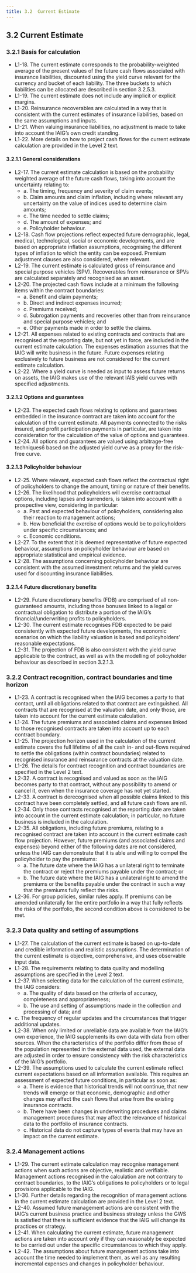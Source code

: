 ```yaml
---
title: 3.2  Current Estimate
---
```


## 3.2  Current Estimate
### 3.2.1  Basis for calculation
- L1-18. The current estimate corresponds to the probability-weighted average of the present values of the future cash flows associated with insurance liabilities, discounted using the yield curve relevant for the currency and bucket of each liability. The three buckets to which liabilities can be allocated are described in section 3.2.5.3.
- L1-19.  The current estimate does not include any implicit or explicit margins.
- L1-20. Reinsurance recoverables are calculated in a way that is consistent with the current estimates of insurance liabilities, based on the same assumptions and inputs.
- L1-21. When valuing insurance liabilities, no adjustment is made to take into account the IAIG’s own credit standing.
- L1-22. More details on how to project cash flows for the current estimate calculation are provided in the Level 2 text.

#### 3.2.1.1  General considerations
- L2-17. The current estimate calculation is based on the probability weighted average of the future cash flows, taking into account the uncertainty relating to:
    - a. The timing, frequency and severity of claim events;
    - b. Claim amounts and claim inflation, including where relevant any uncertainty on the value of indices used to determine claim amounts;
    - c. The time needed to settle claims;
    - d. The amount of expenses; and
    - e. Policyholder behaviour.
- L2-18. Cash flow projections reflect expected future demographic, legal, medical, technological, social or economic developments, and are based on appropriate inflation assumptions, recognising the different types of inflation to which the entity can be exposed. Premium adjustment clauses are also considered, where relevant.
- L2-19. The current estimate is calculated gross of reinsurance and special purpose vehicles (SPV). Recoverables from reinsurance or SPVs are calculated separately and recognised as an asset.
- L2-20. The projected cash flows include at a minimum the following items within the contract boundaries:
    - a. Benefit and claim payments;
    - b. Direct and indirect expenses incurred;
    - c. Premiums received;
    - d. Subrogation payments and recoveries other than from reinsurance and special purpose vehicles; and
    - e. Other payments made in order to settle the claims.
- L2-21. All expenses related to existing contracts and contracts that are recognised at the reporting date, but not yet in force, are included in the current estimate calculation. The expenses estimation assumes that the IAIG will write business in the future. Future expenses relating exclusively to future business are not considered for the current estimate calculation.
- L2-22. Where a yield curve is needed as input to assess future returns on assets, the IAIG makes use of the relevant IAIS yield curves with specified adjustments.

#### 3.2.1.2  Options and guarantees
- L2-23. The expected cash flows relating to options and guarantees embedded in the insurance contract are taken into account for the calculation of the current estimate. All payments connected to the risks insured, and profit participation payments in particular, are taken into consideration for the calculation of the value of options and guarantees.
- L2-24. All options and guarantees are valued using arbitrage-free techniques6 based on the adjusted yield curve as a proxy for the risk-free curve.

#### 3.2.1.3  Policyholder behaviour
- L2-25. Where relevant, expected cash flows reflect the contractual right of policyholders to change the amount, timing or nature of their benefits.
- L2-26. The likelihood that policyholders will exercise contractual options, including lapses and surrenders, is taken into account with a prospective view, considering in particular:
    - a. Past and expected behaviour of policyholders, considering also their reaction to management actions;
    - b. How beneficial the exercise of options would be to policyholders under specific circumstances; and
    - c. Economic conditions.
- L2-27. To the extent that it is deemed representative of future expected behaviour, assumptions on policyholder behaviour are based on appropriate statistical and empirical evidence.
- L2-28. The assumptions concerning policyholder behaviour are consistent with the assumed investment returns and the yield curves used for discounting insurance liabilities.
 
#### 3.2.1.4  Future discretionary benefits
- L2-29. Future discretionary benefits (FDB) are comprised of all non-guaranteed amounts, including those bonuses linked to a legal or contractual obligation to distribute a portion of the IAIG’s financial/underwriting profits to policyholders.
- L2-30. The current estimate recognises FDB expected to be paid consistently with expected future developments, the economic scenarios on which the liability valuation is based and policyholders’ reasonable expectations.
- L2-31. The projection of FDB is also consistent with the yield curve applicable to the contract, as well as with the modelling of policyholder behaviour as described in section 3.2.1.3.

### 3.2.2  Contract recognition, contract boundaries and time horizon
- L1-23. A contract is recognised when the IAIG becomes a party to that contact, until all obligations related to that contract are extinguished. All contracts that are recognised at the valuation date, and only those, are taken into account for the current estimate calculation.
- L1-24. The future premiums and associated claims and expenses linked to those recognised contracts are taken into account up to each contract boundary.
- L1-25. The projection horizon used in the calculation of the current estimate covers the full lifetime of all the cash in- and out-flows required to settle the obligations (within contract boundaries) related to recognised insurance and reinsurance contracts at the valuation date.
- L1-26.  The details for contract recognition and contract boundaries are specified in the Level 2 text.
- L2-32. A contract is recognised and valued as soon as the IAIG becomes party to that contract, without any possibility to amend or cancel it, even when the insurance coverage has not yet started.
- L2-33. A contract is derecognised when all possible claims linked to this contract have been completely settled, and all future cash flows are nil.
- L2-34. Only those contracts recognised at the reporting date are taken into account in the current estimate calculation; in particular, no future business is included in the calculation.
- L2-35. All obligations, including future premiums, relating to a recognised contract are taken into account in the current estimate cash flow projection. However, future premiums (and associated claims and expenses) beyond either of the following dates are not considered, unless the IAIG can demonstrate that it is able and willing to compel the policyholder to pay the premiums:
    - a. The future date where the IAIG has a unilateral right to terminate the contract or reject the premiums payable under the contract; or
    - b. The future date where the IAIG has a unilateral right to amend the premiums or the benefits payable under the contract in such a way that the premiums fully reflect the risks.
- L2-36. For group policies, similar rules apply. If premiums can be amended unilaterally for the entire portfolio in a way that fully reflects the risks of the portfolio, the second condition above is considered to be met.
 
### 3.2.3  Data quality and setting of assumptions
- L1-27. The calculation of the current estimate is based on up-to-date and credible information and realistic assumptions. The determination of the current estimate is objective, comprehensive, and uses observable input data.
- L1-28. The requirements relating to data quality and modelling assumptions are specified in the Level 2 text.
- L2-37.  When selecting data for the calculation of the current estimate, the IAIG considers:
    - a. The quality of data based on the criteria of accuracy, completeness and appropriateness;
    - b. The use and setting of assumptions made in the collection and processing of data; and
- c. The frequency of regular updates and the circumstances that trigger additional updates.
- L2-38. When only limited or unreliable data are available from the IAIG’s own experience, the IAIG supplements its own data with data from other sources. When the characteristics of the portfolio differ from those of the population represented in the external data used, the external data are adjusted in order to ensure consistency with the risk characteristics of the IAIG’s portfolio.
- L2-39. The assumptions used to calculate the current estimate reflect current expectations based on all information available. This requires an assessment of expected future conditions, in particular as soon as:
    - a. There is evidence that historical trends will not continue, that new trends will emerge or that economic, demographic and other changes may affect the cash flows that arise from the existing insurance contracts.
    - b. There have been changes in underwriting procedures and claims management procedures that may affect the relevance of historical data to the portfolio of insurance contracts.
    - c. Historical data do not capture types of events that may have an impact on the current estimate.

### 3.2.4  Management actions
- L1-29. The current estimate calculation may recognise management actions when such actions are objective, realistic and verifiable. Management actions recognised in the calculation are not contrary to contract boundaries, to the IAIG’s obligations to policyholders or to legal provisions applicable to the IAIG.
- L1-30. Further details regarding the recognition of management actions in the current estimate calculation are provided in the Level 2 text.
- L2-40. Assumed future management actions are consistent with the IAIG’s current business practice and business strategy unless the GWS is satisfied that there is sufficient evidence that the IAIG will change its practices or strategy.
- L2-41. When calculating the current estimate, future management actions are taken into account only if they can reasonably be expected to be carried out under the specific circumstances to which they apply.
- L2-42. The assumptions about future management actions take into account the time needed to implement them, as well as any resulting incremental expenses and changes in policyholder behaviour.

